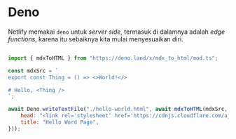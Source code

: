 # Deno

Netlify memakai `deno` untuk _server side_, termasuk di dalamnya adalah _edge functions_, karena itu
sebaiknya kita mulai menyesuaikan diri.


```javascript

import { mdxToHTML } from "https://deno.land/x/mdx_to_html/mod.ts";

const mdxSrc = `
export const Thing = () => <>World!</>

# Hello, <Thing />
`;

await Deno.writeTextFile("./hello-world.html", await mdxToHTML(mdxSrc, {
    head: "<link rel='stylesheet' href='https://cdnjs.cloudflare.com/ajax/libs/prism/9000.0.1/themes/prism-tomorrow.css' />",
    title: "Hello Word Page",
}));

```

